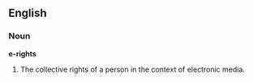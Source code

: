 ==English==

===Noun===
'''e-rights'''

# The collective rights of a person in the context of electronic media.